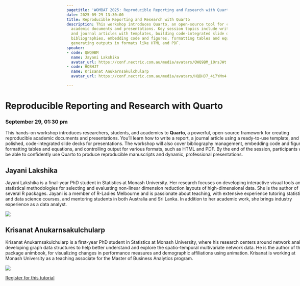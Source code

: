 ```yaml
---
pagetitle: 'WOMBAT 2025: Reproducible Reporting and Research with Quarto'
date: 2025-09-29 13:30:00
title: Reproducible Reporting and Research with Quarto
description: This workshop introduces Quarto, an open-source tool for creating reproducible
  academic documents and presentations. Key session topics include writing reports
  and journal articles with templates, building code-integrated slide decks, managing
  bibliographies, embedding code and figures, formatting tables and equations, and
  generating outputs in formats like HTML and PDF.
speaker:
- code: QWQ9BM
  name: Jayani Lakshika
  avatar_url: https://conf.nectric.com.au/media/avatars/QWQ9BM_i0rsJWt.png
- code: HQBHJ7
  name: Krisanat Anukarnsakulchularp
  avatar_url: https://conf.nectric.com.au/media/avatars/HQBHJ7_4i7YMn4.png

---
```


:::::: {.grid style="width: 100vw;  transform: translateX(-20%);"}
::: {#sponsors_banner .g-col-12 .title}
# Reproducible Reporting and Research with Quarto

### September 29, 01:30 pm
:::

::: {.g-col-12 .full_text_block}

This hands-on workshop introduces researchers, students, and academics to **Quarto**, a powerful, open-source framework for creating reproducible academic documents and presentations. You'll learn how to write a report, a journal article using a ready-to-use template, and build polished, code-integrated slide decks for presentations. The workshop will also cover bibliography management, embedding code and figures, formatting tables and equations, and controlling output for various formats, such as HTML and PDF. By the end of the session, participants will be able to confidently use Quarto to produce reproducible manuscripts and dynamic, professional presentations.

::: speaker
## Jayani Lakshika

Jayani Lakshika is a final-year PhD student in Statistics at Monash University. Her research focuses on developing interactive visual tools and statistical methodologies for selecting and evaluating non-linear dimension reduction layouts of high-dimensional data. She is the author of several R packages. Jayani is a member of R-Ladies Melbourne and is passionate about teaching, with extensive experience tutoring statistics and data science courses, and mentoring students in both Australia and Sri Lanka. In addition to her academic work, she brings industry experience as a data analyst.

![](https://conf.nectric.com.au/media/avatars/QWQ9BM_i0rsJWt.png)
:::

::: speaker
## Krisanat Anukarnsakulchularp

Krisanat Anukarnsakulchularp is a first-year PhD student in Statistics at Monash University, where his research centers around network analysis, developing graph data structures to help better understand and explore the spatio-temporal multivariate network data. He is the author of the R package animbook, for visualizing changes in performance measures and demographic affiliations using animation. Krisanat is working at Monash University as a teaching associate for the Master of Business Analytics program.

![](https://conf.nectric.com.au/media/avatars/HQBHJ7_4i7YMn4.png)
:::


::: register-btn
[Register for this tutorial](/participation/register.html)
:::

:::

<div>

</div>
::::::

```{=html}
<style>
#title-block-header {
display: none !important;
}
</style>
```
